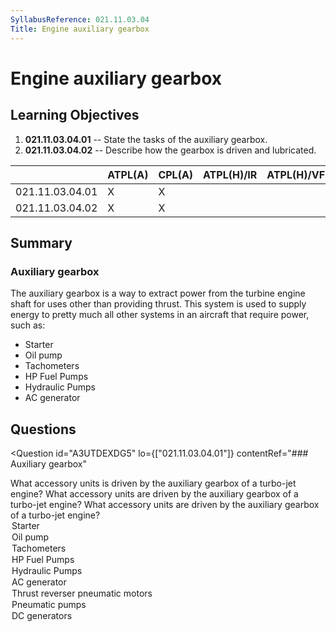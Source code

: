 ```yaml
---
SyllabusReference: 021.11.03.04
Title: Engine auxiliary gearbox
---
```


# Engine auxiliary gearbox

## Learning Objectives

1. **021.11.03.04.01** -- State the tasks of the auxiliary gearbox.
2. **021.11.03.04.02** -- Describe how the gearbox is driven and lubricated.

|                 | ATPL(A) | CPL(A) | ATPL(H)/IR | ATPL(H)/VFR | CPL(H) | IR  | CBIR(A) |
| --------------- | ------- | ------ | ---------- | ----------- | ------ | --- | ------- |
| 021.11.03.04.01 | X       | X      |            |             |        |     |         |
| 021.11.03.04.02 | X       | X      |            |             |        |     |         |

## Summary

### Auxiliary gearbox

The auxiliary gearbox is a way to extract power from the turbine engine shaft
for uses other than providing thrust. This system is used to supply energy to
pretty much all other systems in an aircraft that require power, such as:

- Starter
- Oil pump
- Tachometers
- HP Fuel Pumps
- Hydraulic Pumps
- AC generator

## Questions

<Question
  id="A3UTDEXDG5"
  lo={["021.11.03.04.01"]}
  contentRef="### Auxiliary gearbox"
>
  <Text variant="oneCorrect">
    What accessory units is driven by the auxiliary gearbox of a turbo-jet
    engine?
  </Text>
  <Text variant="oneTwo">
    What accessory units are driven by the auxiliary gearbox of a turbo-jet
    engine?
  </Text>
  <Text variant="multipleCorrect" select={5}>
    What accessory units are driven by the auxiliary gearbox of a turbo-jet
    engine?
  </Text>
  <Option correct>Starter</Option>
  <Option correct>Oil pump</Option>
  <Option correct>Tachometers</Option>
  <Option correct>HP Fuel Pumps</Option>
  <Option correct>Hydraulic Pumps</Option>
  <Option correct>AC generator</Option>
  <Option why='Pneumatic systems are out of use in modern airliners, and are used only in emergency systems. Regardless, when they were in use, they relied on compressed "gas" canisters to supply the pressure to the system. These cannisters were not usually rechargeable  in flight, but when they were, they used a secondary system not directly powered by the auxiliary gearbox.'>
    Thrust reverser pneumatic motors
  </Option>
  <Option why='Pneumatic systems are out of use in modern airliners, and are used only in emergency systems. Regardless, when they were in use, they relied on compressed "gas" canisters to supply the pressure to the system. These cannisters were not usually rechargeable  in flight, but when they were, they used a secondary system not directly powered by the auxiliary gearbox.'>
    Pneumatic pumps
  </Option>
  <Option why="DC generators are not commonly used in aircraft. AC generators are used instead and a rectifier is used to convert AC to DC.">
    DC generators
  </Option>
</Question>
